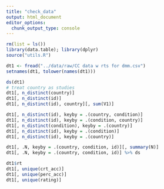 ```yaml
---
title: "check_data"
output: html_document
editor_options: 
  chunk_output_type: console
---
```


```r
rm(list = ls())
library(data.table); library(dplyr)
source("utils.R")
```

```r
dt1 <- fread("../data/raw/CC data w rts for dmm.csv")
setnames(dt1, tolower(names(dt1)))
```

```r
ds(dt1)
# treat country as studies
dt1[, n_distinct(country)]
dt1[, n_distinct(id)]
dt1[, n_distinct(id), country][, sum(V1)]

dt1[, n_distinct(id), keyby = .(country, condition)]
dt1[, n_distinct(id), keyby = .(condition, country)]
dt1[, n_distinct(condition), keyby = .(country)]
dt1[, n_distinct(id), keyby = .(condition)]
dt1[, n_distinct(id), keyby = .(country)]

dt1[, .N, keyby = .(country, condition, id)][, summary(N)]
dt1[, .N, keyby = .(country, condition, id)] %>% ds

dt1$rt
dt1[, unique(crt_acc)]
dt1[, unique(perc_acc)]
dt1[, unique(rating)]
```





